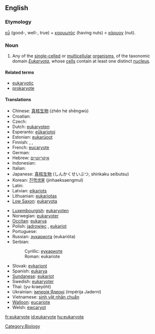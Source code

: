 ==English==

===Etymology===
{{Gr.}} [[εὖ]] (good-, well-, true) + [[καρυωτός]] (having nuts) < [[κάρυον]] (nut).

===Noun===
{{wikipedia}}
{{en-noun}}

# Any of the [[single-celled]] or [[multicellular]] [[organism]]s, of the taxonomic domain ''[[Eukaryota]]'', whose [[cell]]s contain at least one distinct [[nucleus]].

====Related terms====
* [[eukaryotic]]
* [[prokaryote]]

====Translations====
{{trans-top|any of the single-celled or multicellular organisms whose cells contain at least one distinct nucleus}}
* Chinese: [[真核生物]] (zhēn hé shēngwù)
* Croatian: {{t|hr|eukariot|alt=eukarìōt|m}}
* Czech: {{t-|cs|eukaryota}}
* Dutch: [[eukaryoten]] {{p}}
* Esperanto: [[eŭkariotoj]] {{p}}
* Estonian: [[eukarüoot]] {{p}}
* Finnish: {{t-|fi|aitotumainen}}, {{t-|fi|aitotumallinen}}, {{t-|fi|eukaryootti}}
* French: [[eucaryote]]
* German: {{t-|de|Eukaryote}}
* Hebrew: [[איקריוטיים]] {{p}}
* Indonesian: {{t-|id|eukaryota|xs=Indonesian}}
* Italian: {{t-|it|eukaryota}}
* Japanese: [[真核生物]] (しんかくせいぶつ, shinkaku seibutsu)
* Korean: [[진핵생물]] (jinhaeksaengmul)
* Latin: {{t-|la|eukaryota|f}}
* Latvian: [[eikariots]]
* Lithuanian: [[eukariotas]] {{m}}
* [[Low Saxon]]: [[eukaryota]]
{{trans-mid}}
* [[Luxembourgish]]: [[eukaryoten]] {{p}}
* Norwegian: [[eukaryoter]]
* [[Occitan]]: [[eukarya]] {{f}}
* Polish: [[jądrowiec]] {{m}}, [[eukariot]] {{m}}
* Portuguese: {{t-|pt|eukaryota|f}}
* Russian: [[эукариота]] (eukarióta) {{f}}
* Serbian:
*: Cyrillic: [[еукариоте]]
*: Roman: eukariote
* Slovak: [[evkariont]]
* Spanish: [[eukarya]] {{f}}
* [[Sundanese]]: [[eukariot]]
* Swedish: [[eukaryoter]]
* Thai: {{Thai|[[ยูแคริโอต]]}} (yu-kraeyòht)
* Ukrainian: [[імперія Ядерні]] (impérija Jaderni) {{f}}
* Vietnamese: [[sinh vật nhân chuẩn]]
* [[Walloon]]: [[eucariote]]
* Welsh: [[ewcaryot]]
{{trans-bottom}}

[[Category:Biology]]

[[fr:eukaryote]]
[[id:eukaryote]]
[[hu:eukaryote]]